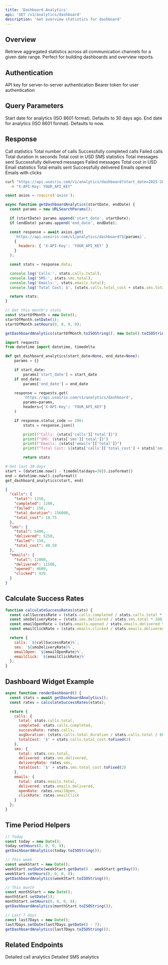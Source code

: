 ```yaml
---
title: 'Dashboard Analytics'
api: 'GET /v1/analytics/dashboard'
description: 'Get overview statistics for dashboard'
---
```


## Overview

Retrieve aggregated statistics across all communication channels for a given date range. Perfect for building dashboards and overview reports.

## Authentication

<ParamField header="X-API-Key" type="string">
  API key for server-to-server authentication
</ParamField>

<ParamField header="Authorization" type="string">
  Bearer token for user authentication
</ParamField>

## Query Parameters

<ParamField query="start_date" type="string">
  Start date for analytics (ISO 8601 format). Defaults to 30 days ago.
</ParamField>

<ParamField query="end_date" type="string">
  End date for analytics (ISO 8601 format). Defaults to now.
</ParamField>

## Response

<ResponseField name="calls" type="object">
  Call statistics

  <Expandable title="Call metrics">
    <ResponseField name="total" type="integer">
      Total number of calls
    </ResponseField>
    <ResponseField name="completed" type="integer">
      Successfully completed calls
    </ResponseField>
    <ResponseField name="failed" type="integer">
      Failed calls
    </ResponseField>
    <ResponseField name="total_duration" type="integer">
      Total duration in seconds
    </ResponseField>
    <ResponseField name="total_cost" type="number">
      Total cost in USD
    </ResponseField>
  </Expandable>
</ResponseField>

<ResponseField name="sms" type="object">
  SMS statistics

  <Expandable title="SMS metrics">
    <ResponseField name="total" type="integer">
      Total messages sent
    </ResponseField>
    <ResponseField name="delivered" type="integer">
      Successfully delivered messages
    </ResponseField>
    <ResponseField name="failed" type="integer">
      Failed messages
    </ResponseField>
    <ResponseField name="total_cost" type="number">
      Total cost in USD
    </ResponseField>
  </Expandable>
</ResponseField>

<ResponseField name="emails" type="object">
  Email statistics

  <Expandable title="Email metrics">
    <ResponseField name="total" type="integer">
      Total emails sent
    </ResponseField>
    <ResponseField name="delivered" type="integer">
      Successfully delivered
    </ResponseField>
    <ResponseField name="opened" type="integer">
      Emails opened
    </ResponseField>
    <ResponseField name="clicked" type="integer">
      Emails with clicks
    </ResponseField>
  </Expandable>
</ResponseField>

<RequestExample>

```bash cURL
curl "https://api.useiris.com/v1/analytics/dashboard?start_date=2025-10-01T00:00:00Z&end_date=2025-10-31T23:59:59Z" \
  -H "X-API-Key: YOUR_API_KEY"
```

```javascript Node.js
const axios = require('axios');

async function getDashboardAnalytics(startDate, endDate) {
  const params = new URLSearchParams();

  if (startDate) params.append('start_date', startDate);
  if (endDate) params.append('end_date', endDate);

  const response = await axios.get(
    `https://api.useiris.com/v1/analytics/dashboard?${params}`,
    {
      headers: { 'X-API-Key': 'YOUR_API_KEY' }
    }
  );

  const stats = response.data;

  console.log('Calls:', stats.calls.total);
  console.log('SMS:', stats.sms.total);
  console.log('Emails:', stats.emails.total);
  console.log('Total Cost: $', (stats.calls.total_cost + stats.sms.total_cost).toFixed(2));

  return stats;
}

// Get this month's stats
const startOfMonth = new Date();
startOfMonth.setDate(1);
startOfMonth.setHours(0, 0, 0, 0);

getDashboardAnalytics(startOfMonth.toISOString(), new Date().toISOString());
```

```python Python
import requests
from datetime import datetime, timedelta

def get_dashboard_analytics(start_date=None, end_date=None):
    params = {}

    if start_date:
        params['start_date'] = start_date
    if end_date:
        params['end_date'] = end_date

    response = requests.get(
        'https://api.useiris.com/v1/analytics/dashboard',
        params=params,
        headers={'X-API-Key': 'YOUR_API_KEY'}
    )

    if response.status_code == 200:
        stats = response.json()

        print(f"Calls: {stats['calls']['total']}")
        print(f"SMS: {stats['sms']['total']}")
        print(f"Emails: {stats['emails']['total']}")
        print(f"Total Cost: ${stats['calls']['total_cost'] + stats['sms']['total_cost']:.2f}")

        return stats

# Get last 30 days
start = (datetime.now() - timedelta(days=30)).isoformat()
end = datetime.now().isoformat()
get_dashboard_analytics(start, end)
```

</RequestExample>

<ResponseExample>

```json Success Response (200)
{
  "calls": {
    "total": 1250,
    "completed": 1100,
    "failed": 150,
    "total_duration": 156000,
    "total_cost": 18.75
  },
  "sms": {
    "total": 5400,
    "delivered": 5250,
    "failed": 150,
    "total_cost": 40.50
  },
  "emails": {
    "total": 12000,
    "delivered": 11500,
    "opened": 4600,
    "clicked": 920
  }
}
```

</ResponseExample>

## Calculate Success Rates

```javascript
function calculateSuccessRates(stats) {
  const callSuccessRate = (stats.calls.completed / stats.calls.total * 100).toFixed(2);
  const smsDeliveryRate = (stats.sms.delivered / stats.sms.total * 100).toFixed(2);
  const emailOpenRate = (stats.emails.opened / stats.emails.delivered * 100).toFixed(2);
  const emailClickRate = (stats.emails.clicked / stats.emails.delivered * 100).toFixed(2);

  return {
    calls: `${callSuccessRate}%`,
    sms: `${smsDeliveryRate}%`,
    emailOpen: `${emailOpenRate}%`,
    emailClick: `${emailClickRate}%`
  };
}
```

## Dashboard Widget Example

```javascript
async function renderDashboard() {
  const stats = await getDashboardAnalytics();
  const rates = calculateSuccessRates(stats);

  return {
    calls: {
      total: stats.calls.total,
      completed: stats.calls.completed,
      successRate: rates.calls,
      avgDuration: (stats.calls.total_duration / stats.calls.total / 60).toFixed(1) + ' min',
      totalCost: '$' + stats.calls.total_cost.toFixed(2)
    },
    sms: {
      total: stats.sms.total,
      delivered: stats.sms.delivered,
      deliveryRate: rates.sms,
      totalCost: '$' + stats.sms.total_cost.toFixed(2)
    },
    emails: {
      total: stats.emails.total,
      delivered: stats.emails.delivered,
      openRate: rates.emailOpen,
      clickRate: rates.emailClick
    }
  };
}
```

## Time Period Helpers

```javascript
// Today
const today = new Date();
today.setHours(0, 0, 0, 0);
getDashboardAnalytics(today.toISOString());

// This week
const weekStart = new Date();
weekStart.setDate(weekStart.getDate() - weekStart.getDay());
weekStart.setHours(0, 0, 0, 0);
getDashboardAnalytics(weekStart.toISOString());

// This month
const monthStart = new Date();
monthStart.setDate(1);
monthStart.setHours(0, 0, 0, 0);
getDashboardAnalytics(monthStart.toISOString());

// Last 7 days
const last7Days = new Date();
last7Days.setDate(last7Days.getDate() - 7);
getDashboardAnalytics(last7Days.toISOString());
```

## Related Endpoints

<CardGroup cols={2}>
  <Card title="Call Analytics" icon="phone" href="/api-reference/analytics/calls">
    Detailed call analytics
  </Card>
  <Card title="SMS Analytics" icon="message" href="/api-reference/analytics/sms">
    Detailed SMS analytics
  </Card>
</CardGroup>
